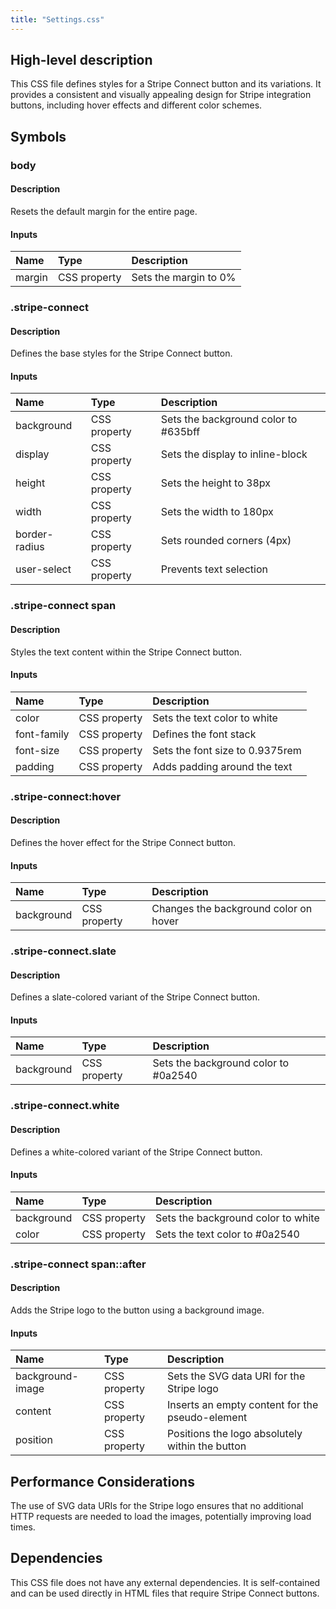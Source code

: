 ```yaml
---
title: "Settings.css"
---
```


## High-level description
This CSS file defines styles for a Stripe Connect button and its variations. It provides a consistent and visually appealing design for Stripe integration buttons, including hover effects and different color schemes.

## Symbols

### body
#### Description
Resets the default margin for the entire page.

#### Inputs
| Name | Type | Description |
|:-----|:-----|:------------|
| margin | CSS property | Sets the margin to 0% |

### .stripe-connect
#### Description
Defines the base styles for the Stripe Connect button.

#### Inputs
| Name | Type | Description |
|:-----|:-----|:------------|
| background | CSS property | Sets the background color to #635bff |
| display | CSS property | Sets the display to inline-block |
| height | CSS property | Sets the height to 38px |
| width | CSS property | Sets the width to 180px |
| border-radius | CSS property | Sets rounded corners (4px) |
| user-select | CSS property | Prevents text selection |

### .stripe-connect span
#### Description
Styles the text content within the Stripe Connect button.

#### Inputs
| Name | Type | Description |
|:-----|:-----|:------------|
| color | CSS property | Sets the text color to white |
| font-family | CSS property | Defines the font stack |
| font-size | CSS property | Sets the font size to 0.9375rem |
| padding | CSS property | Adds padding around the text |

### .stripe-connect:hover
#### Description
Defines the hover effect for the Stripe Connect button.

#### Inputs
| Name | Type | Description |
|:-----|:-----|:------------|
| background | CSS property | Changes the background color on hover |

### .stripe-connect.slate
#### Description
Defines a slate-colored variant of the Stripe Connect button.

#### Inputs
| Name | Type | Description |
|:-----|:-----|:------------|
| background | CSS property | Sets the background color to #0a2540 |

### .stripe-connect.white
#### Description
Defines a white-colored variant of the Stripe Connect button.

#### Inputs
| Name | Type | Description |
|:-----|:-----|:------------|
| background | CSS property | Sets the background color to white |
| color | CSS property | Sets the text color to #0a2540 |

### .stripe-connect span::after
#### Description
Adds the Stripe logo to the button using a background image.

#### Inputs
| Name | Type | Description |
|:-----|:-----|:------------|
| background-image | CSS property | Sets the SVG data URI for the Stripe logo |
| content | CSS property | Inserts an empty content for the pseudo-element |
| position | CSS property | Positions the logo absolutely within the button |

## Performance Considerations
The use of SVG data URIs for the Stripe logo ensures that no additional HTTP requests are needed to load the images, potentially improving load times.

## Dependencies
This CSS file does not have any external dependencies. It is self-contained and can be used directly in HTML files that require Stripe Connect buttons.